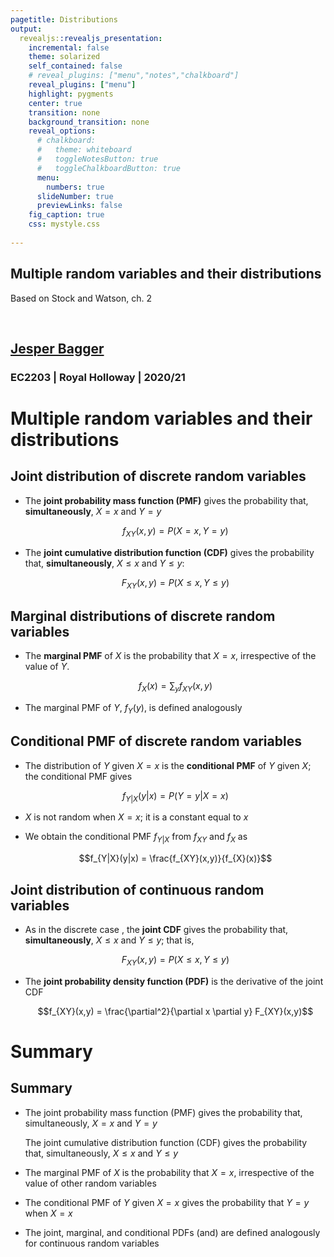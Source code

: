 ```yaml
---
pagetitle: Distributions
output: 
  revealjs::revealjs_presentation:
    incremental: false
    theme: solarized
    self_contained: false
    # reveal_plugins: ["menu","notes","chalkboard"]
    reveal_plugins: ["menu"]
    highlight: pygments
    center: true
    transition: none
    background_transition: none 
    reveal_options:
      # chalkboard:
      #   theme: whiteboard
      #   toggleNotesButton: true
      #   toggleChalkboardButton: true
      menu:
        numbers: true
      slideNumber: true
      previewLinks: false
    fig_caption: true
    css: mystyle.css
    
--- 
```


<section>

<h1>Multiple random variables and their distributions</h1>

Based on Stock and Watson, ch. 2

<br>

<h2>[Jesper Bagger](mailto:jesper.bagger@rhul.ac.uk)</h2>

<h3>EC2203 | Royal Holloway | 2020/21</h3>

</section>

# Multiple random variables and their distributions

## Joint distribution of discrete random variables

- The **joint probability mass function (PMF)** gives the probability that, **simultaneously**, $X=x$ and $Y=y$ 

  <div class="box">
  $$f_{XY}(x,y) = P(X=x,Y=y)$$
  </div>
  
- The **joint cumulative distribution function (CDF)** gives the probability that, **simultaneously**, $X \leq x$ and $Y \leq y$:

  <div class="box">
  $$F_{XY}(x,y) = P(X\leq x,Y \leq y)$$
  </div>


## Marginal distributions of discrete random variables

- The **marginal PMF** of $X$ is the probability that $X = x$, irrespective of the value of $Y$.

  <div class="box">
  $$f_X(x) = \sum_y f_{XY}(x,y)$$
  </div>  

- The marginal PMF of $Y$, $f_Y(y)$, is defined analogously

## Conditional PMF of discrete random variables

- The distribution of $Y$ given $X = x$ is the **conditional PMF** of $Y$ given $X$; the conditional PMF gives

  <div class="box">
  $$f_{Y|X}(y|x) = P(Y=y|X=x)$$
  </div>  


- $X$ is not random when $X = x$; it is a constant equal to $x$

- We obtain the conditional PMF $f_{Y|X}$ from $f_{XY}$ and $f_{X}$ as

  <div class="box">
  $$f_{Y|X}(y|x) = \frac{f_{XY}(x,y)}{f_{X}(x)}$$
  </div>  

## Joint distribution of continuous random variables

- As in the discrete case , the **joint CDF** gives the probability that, **simultaneously**, $X \leq x$ and $Y \leq y$; that is, 

  <div class="box">
  $$F_{XY}(x,y) = P(X\leq x,Y \leq y)$$
  </div> 
  
- The **joint probability density function (PDF)** is the derivative of the joint CDF

  <div class="box">
  $$f_{XY}(x,y) = \frac{\partial^2}{\partial x \partial y} F_{XY}(x,y)$$
  </div> 
  
<!-- ## Interpreting the joint PDF of continuous random variables  -->

<!-- - The area under the **joint PDF** b/w any two sets of points---$a$ and $b$, and $c$ and $d$---gives the probability that $X$ falls b/w $a$ and $b$, and $Y$ falls b/w $c$ and $d$:  -->

<!--   $$\int_a^b \int_c^d f_{XY}(x,y) dx dy = P(a \leq X\leq b, c \leq Y \leq d)$$ -->

# Summary

## Summary

- The joint probability mass function (PMF) gives the probability that, simultaneously, $X=x$ and $Y=y$

  The joint cumulative distribution function (CDF) gives the probability that, simultaneously, $X \leq x$ and $Y \leq y$

- The marginal PMF of $X$ is the probability that $X = x$, irrespective of the value of other random variables

- The conditional PMF of $Y$ given $X = x$ gives the probability that $Y = y$ when $X = x$

- The joint, marginal, and conditional PDFs (and) are defined analogously for continuous random variables



